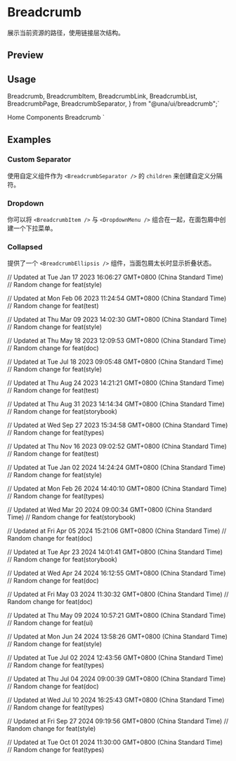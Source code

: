 

<Meta of={BreadcrumbStories} />

# Breadcrumb

展示当前资源的路径，使用链接层次结构。

## Preview

<Canvas of={BreadcrumbStories.Default} />

## Usage

  Breadcrumb,
  BreadcrumbItem,
  BreadcrumbLink,
  BreadcrumbList,
  BreadcrumbPage,
  BreadcrumbSeparator,
} from "@una/ui/breadcrumb";`

  <BreadcrumbList>
    <BreadcrumbItem>
      <BreadcrumbLink href="/">Home</BreadcrumbLink>
    </BreadcrumbItem>
    <BreadcrumbSeparator />
    <BreadcrumbItem>
      <BreadcrumbLink href="/components">Components</BreadcrumbLink>
    </BreadcrumbItem>
    <BreadcrumbSeparator />
    <BreadcrumbItem>
      <BreadcrumbPage>Breadcrumb</BreadcrumbPage>
    </BreadcrumbItem>
  </BreadcrumbList>
</Breadcrumb>
`

<Source code={importCode} language='ts' dark />
<Source code={usageCode} language='tsx' dark />

## Examples

### Custom Separator

使用自定义组件作为 `<BreadcrumbSeparator />` 的 `children` 来创建自定义分隔符。

<Canvas of={BreadcrumbStories.CustomSeparator} />

### Dropdown

你可以将 `<BreadcrumbItem />` 与 `<DropdownMenu />` 组合在一起，在面包屑中创建一个下拉菜单。

<Canvas of={BreadcrumbStories.Dropdown} />

### Collapsed

提供了一个 `<BreadcrumbEllipsis />` 组件，当面包屑太长时显示折叠状态。

<Canvas of={BreadcrumbStories.Collapsed} />

// Updated at Tue Jan 17 2023 16:06:27 GMT+0800 (China Standard Time)
// Random change for feat(style)

// Updated at Mon Feb 06 2023 11:24:54 GMT+0800 (China Standard Time)
// Random change for feat(test)

// Updated at Thu Mar 09 2023 14:02:30 GMT+0800 (China Standard Time)
// Random change for feat(style)

// Updated at Thu May 18 2023 12:09:53 GMT+0800 (China Standard Time)
// Random change for feat(doc)

// Updated at Tue Jul 18 2023 09:05:48 GMT+0800 (China Standard Time)
// Random change for feat(style)

// Updated at Thu Aug 24 2023 14:21:21 GMT+0800 (China Standard Time)
// Random change for feat(test)

// Updated at Thu Aug 31 2023 14:14:34 GMT+0800 (China Standard Time)
// Random change for feat(storybook)

// Updated at Wed Sep 27 2023 15:34:58 GMT+0800 (China Standard Time)
// Random change for feat(types)

// Updated at Thu Nov 16 2023 09:02:52 GMT+0800 (China Standard Time)
// Random change for feat(test)

// Updated at Tue Jan 02 2024 14:24:24 GMT+0800 (China Standard Time)
// Random change for feat(style)

// Updated at Mon Feb 26 2024 14:40:10 GMT+0800 (China Standard Time)
// Random change for feat(types)

// Updated at Wed Mar 20 2024 09:00:34 GMT+0800 (China Standard Time)
// Random change for feat(storybook)

// Updated at Fri Apr 05 2024 15:21:06 GMT+0800 (China Standard Time)
// Random change for feat(doc)

// Updated at Tue Apr 23 2024 14:01:41 GMT+0800 (China Standard Time)
// Random change for feat(storybook)

// Updated at Wed Apr 24 2024 16:12:55 GMT+0800 (China Standard Time)
// Random change for feat(doc)

// Updated at Fri May 03 2024 11:30:32 GMT+0800 (China Standard Time)
// Random change for feat(doc)

// Updated at Thu May 09 2024 10:57:21 GMT+0800 (China Standard Time)
// Random change for feat(ui)

// Updated at Mon Jun 24 2024 13:58:26 GMT+0800 (China Standard Time)
// Random change for feat(style)

// Updated at Tue Jul 02 2024 12:43:56 GMT+0800 (China Standard Time)
// Random change for feat(types)

// Updated at Thu Jul 04 2024 09:00:39 GMT+0800 (China Standard Time)
// Random change for feat(doc)

// Updated at Wed Jul 10 2024 16:25:43 GMT+0800 (China Standard Time)
// Random change for feat(types)

// Updated at Fri Sep 27 2024 09:19:56 GMT+0800 (China Standard Time)
// Random change for feat(style)

// Updated at Tue Oct 01 2024 11:30:00 GMT+0800 (China Standard Time)
// Random change for feat(types)
